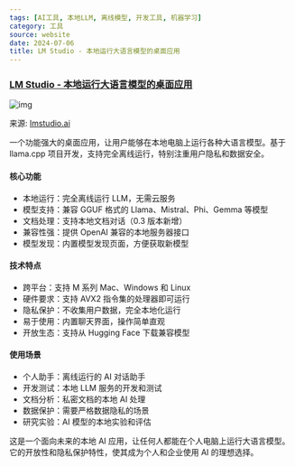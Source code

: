 ```yaml
---
tags: [AI工具, 本地LLM, 离线模型, 开发工具, 机器学习]
category: 工具
source: website
date: 2024-07-06
title: LM Studio - 本地运行大语言模型的桌面应用
---
```


### [LM Studio - 本地运行大语言模型的桌面应用](https://lmstudio.ai/)

![img](https://img.mengpeng.tech/i/2024/11/24/6742f9b6ec8c1.webp)

来源: [lmstudio.ai](https://lmstudio.ai/)

一个功能强大的桌面应用，让用户能够在本地电脑上运行各种大语言模型。基于 llama.cpp 项目开发，支持完全离线运行，特别注重用户隐私和数据安全。

#### 核心功能
- 本地运行：完全离线运行 LLM，无需云服务
- 模型支持：兼容 GGUF 格式的 Llama、Mistral、Phi、Gemma 等模型
- 文档处理：支持本地文档对话（0.3 版本新增）
- 兼容性强：提供 OpenAI 兼容的本地服务器接口
- 模型发现：内置模型发现页面，方便获取新模型

#### 技术特点
- 跨平台：支持 M 系列 Mac、Windows 和 Linux
- 硬件要求：支持 AVX2 指令集的处理器即可运行
- 隐私保护：不收集用户数据，完全本地化运行
- 易于使用：内置聊天界面，操作简单直观
- 开放生态：支持从 Hugging Face 下载兼容模型

#### 使用场景
- 个人助手：离线运行的 AI 对话助手
- 开发测试：本地 LLM 服务的开发和测试
- 文档分析：私密文档的本地 AI 处理
- 数据保护：需要严格数据隐私的场景
- 研究实验：AI 模型的本地实验和评估

这是一个面向未来的本地 AI 应用，让任何人都能在个人电脑上运行大语言模型。它的开放性和隐私保护特性，使其成为个人和企业使用 AI 的理想选择。 
